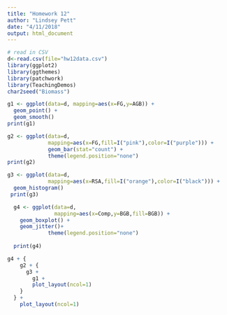 ```yaml
---
title: "Homework 12"
author: "Lindsey Pett"
date: "4/11/2018"
output: html_document
---
```



```r
# read in CSV
d<-read.csv(file="hw12data.csv")
library(ggplot2)
library(ggthemes)
library(patchwork)
library(TeachingDemos)
char2seed("Biomass")
```

```r
g1 <- ggplot(data=d, mapping=aes(x=FG,y=AGB)) + 
  geom_point() + 
  geom_smooth()
print(g1)
```

```r
g2 <- ggplot(data=d,
             mapping=aes(x=FG,fill=I("pink"),color=I("purple"))) + 
             geom_bar(stat="count") + 
             theme(legend.position="none")
print(g2)
```

```r
g3 <- ggplot(data=d,
             mapping=aes(x=RSA,fill=I("orange"),color=I("black"))) + 
  geom_histogram()
 print(g3)
```

```r
  g4 <- ggplot(data=d, 
               mapping=aes(x=Comp,y=BGB,fill=BGB)) + 
    geom_boxplot() + 
    geom_jitter()+
             theme(legend.position="none")
  
  print(g4)
```

```r
g4 + {
    g2 + {
      g3 +
        g1 +
        plot_layout(ncol=1)
    }
  } +
    plot_layout(ncol=1)

```

